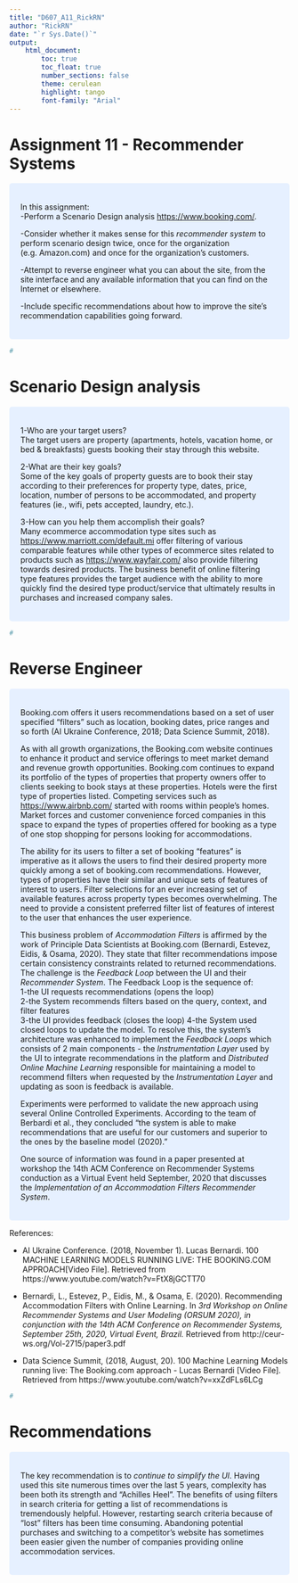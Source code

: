 ---
title: "D607_A11_RickRN"
author: "RickRN"
date: "`r Sys.Date()`"
output: 
    html_document:
        toc: true
        toc_float: true
        number_sections: false
        theme: cerulean
        highlight: tango
        font-family: "Arial"
---


# Assignment 11 - Recommender Systems

<style>
div.blue { background-color:#e6f0ff; border-radius: 5px; padding: 20px;}
</style>
<div class = "blue">

In this assignment:  
-Perform a Scenario Design analysis <https://www.booking.com/>.  

-Consider whether it makes sense for this *recommender system* to perform scenario design twice, once for the organization (e.g. Amazon.com) and once for the organization's customers.  

-Attempt to reverse engineer what you can about the site, from the site interface and any available information that you can find on the Internet or elsewhere.  

-Include specific recommendations about how to improve the site's recommendation capabilities going forward. 


</div> \hfill

```{r echo=FALSE}
#
```


# Scenario Design analysis

<style>
div.blue { background-color:#e6f0ff; border-radius: 5px; padding: 20px;}
</style>
<div class = "blue">

1-Who are your target users?  
The target users are property (apartments, hotels, vacation home, or bed & breakfasts) guests booking their stay through this website.

2-What are their key goals?  
Some of the key goals of property guests are to book their stay according to their preferences for property type, dates, price, location, number of persons to be accommodated, and property features (ie., wifi, pets accepted, laundry, etc.).

3-How can you help them accomplish their goals?  
Many ecommerce accommodation type sites such as <https://www.marriott.com/default.mi> offer filtering of various comparable features while other types of ecommerce sites related to products such as <https://www.wayfair.com/> also provide filtering towards desired products.  The business benefit of online filtering type features provides the target audience with the ability to more quickly find the desired type product/service that ultimately results in purchases and increased company sales.



</div> \hfill

```{r echo=FALSE}
#
```


# Reverse Engineer

<style>
div.blue { background-color:#e6f0ff; border-radius: 5px; padding: 20px;}
</style>
<div class = "blue">

Booking.com offers it users recommendations based on a set of user specified "filters" such as location, booking dates, price ranges and so forth (AI Ukraine Conference, 2018; Data Science Summit, 2018).

As with all growth organizations, the Booking.com website continues to enhance it product and service offerings to meet market demand and revenue growth opportunities.  Booking.com continues to expand its portfolio of the types of properties that property owners offer to clients seeking to book stays at these properties. Hotels were the first type of properties listed.  Competing services such as <https://www.airbnb.com/> started with rooms within people's homes.  Market forces and customer convenience forced companies in this space to expand the types of properties offered for booking as a type of one stop shopping for persons looking for accommodations.

The ability for its users to filter a set of booking "features" is imperative as it allows the users to find their desired property more quickly among a set of booking.com recommendations.  However, types of properties have their similar and unique sets of features of interest to users.  Filter selections for an ever increasing set of available features across property types becomes overwhelming.  The need to provide a consistent preferred filter list of features of interest to the user that enhances the user experience.

This business problem of *Accommodation Filters* is affirmed by the work of Principle Data Scientists at Booking.com (Bernardi, Estevez, Eidis, & Osama, 2020).  They state that filter recommendations impose certain consistency constraints related to returned recommendations.  The challenge is the *Feedback Loop* between the UI and their *Recommender System*.  The Feedback Loop is the sequence of:  
1-the UI requests recommendations (opens the loop)  
2-the System recommends filters based on the query, context, and filter features  
3-the UI provides feedback (closes the loop)
4-the System used closed loops to update the model.
To resolve this, the system's architecture was enhanced to implement the *Feedback Loops* which consists of 2 main components - the *Instrumentation Layer* used by the UI to integrate recommendations in the platform and *Distributed Online Machine Learning* responsible for maintaining a model to recommend filters when requested by the *Instrumentation Layer* and updating as soon is feedback is available.

Experiments were performed to validate the new approach using several Online Controlled Experiments.  According to the team of Berbardi et al., they concluded "the system is able to make recommendations that are useful for our customers and superior to the ones by the baseline model (2020)."



One source of information was found in a paper presented at workshop the 14th ACM Conference on Recommender Systems conduction as a Virtual Event held September, 2020 that discusses the *Implementation of an Accommodation Filters Recommender System*.


</div> \hfill




References:   

- AI Ukraine Conference. (2018, November 1). Lucas Bernardi. 100 MACHINE LEARNING MODELS RUNNING LIVE: THE BOOKING.COM APPROACH[Video File]. Retrieved from https://www.youtube.com/watch?v=FtX8jGCTT70

- Bernardi, L., Estevez, P., Eidis, M., & Osama, E. (2020). Recommending Accommodation Filters with Online Learning. In *3rd Workshop on Online Recommender Systems and User Modeling (ORSUM 2020), in conjunction with the 14th ACM Conference on Recommender Systems, September 25th, 2020, Virtual Event, Brazil.* Retrieved from http://ceur-ws.org/Vol-2715/paper3.pdf

- Data Science Summit, (2018, August, 20). 100 Machine Learning Models running live: The Booking.com approach - Lucas Bernardi [Video File]. Retrieved from https://www.youtube.com/watch?v=xxZdFLs6LCg



```{r echo=FALSE}
#
```


# Recommendations

<style>
div.blue { background-color:#e6f0ff; border-radius: 5px; padding: 20px;}
</style>
<div class = "blue">

The key recommendation is to *continue to simplify the UI*.  Having used this site numerous times over the last 5 years, complexity has been both its strength and "Achilles Heel".  The benefits of using filters in search criteria for getting a list of recommendations is tremendously helpful. However, restarting search criteria because of "lost" filters has been time consuming.  Abandoning potential purchases and switching to a competitor's website has sometimes been easier given the number of companies providing online accommodation services. 

</div> \hfill


